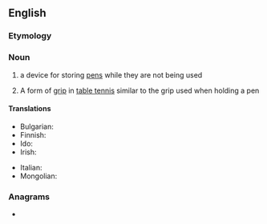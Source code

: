 ==English==

===Etymology===
{{compound|en|pen|holder}}

===Noun===
{{en-noun}}

# a device for storing [[pen]]s while they are not being used
# {{lb|en|sports}} A form of [[grip]] in [[table tennis]] similar to the grip used when holding a pen

====Translations====
{{trans-top|a device for storing pens}}
* Bulgarian: {{t+|bg|перодръжка|f}}
* Finnish: {{t|fi|kynäteline}}
* Ido: {{t+|io|plumiero}}
* Irish: {{t|ga|cró pinn|m}}
{{trans-mid}}
* Italian: {{t|it|cannetta|f}}
* Mongolian: {{t|mn|үзэгний иш|sc=Cyrl}}
{{trans-bottom}}

===Anagrams===
* {{anagrams|en|a=deehlnopr|phenol red}}
